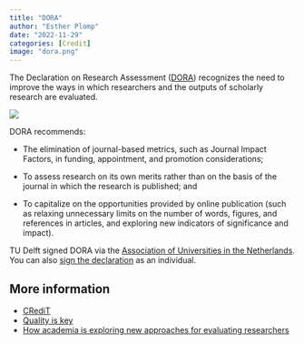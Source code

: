 ```yaml
---
title: "DORA"
author: "Esther Plomp"
date: "2022-11-29"
categories: [Credit]
image: "dora.png"
---
```


The Declaration on Research Assessment ([DORA](https://sfdora.org/)) recognizes the need to improve the ways in which researchers and the outputs of scholarly research are evaluated.

![](dora.png)

DORA recommends:

-   The elimination of journal-based metrics, such as Journal Impact Factors, in funding, appointment, and promotion considerations;

-   To assess research on its own merits rather than on the basis of the journal in which the research is published; and

-   To capitalize on the opportunities provided by online publication (such as relaxing unnecessary limits on the number of words, figures, and references in articles, and exploring new indicators of significance and impact).

TU Delft signed DORA via the [Association of Universities in the Netherlands](https://www.universiteitenvannederland.nl/en_GB/). You can also [sign the declaration](https://sfdora.org/sign/) as an individual.

## **More information**

-   [CRediT](https://estherplomp.github.io/TNW-OS-support/posts/credit/)
-   [Quality is key](https://openworking.wordpress.com/2021/09/01/quality-is-key/)
-   [How academia is exploring new approaches for evaluating researchers](https://www.science.org/content/article/how-academia-is-exploring-new-approaches-for-evaluating-researchers)
